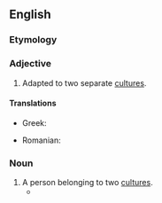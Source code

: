 ==English==

===Etymology===
{{prefix|en|bi|cultural}}

===Adjective===
{{en-adj|-}}

# Adapted to two separate [[culture]]s.

====Translations====
{{trans-top|adapted to two cultures}}
* Greek: {{t|el|αμφιπολιτισμικός|m}}
{{trans-mid}}
* Romanian: {{t|ro|bicultural|m}}
{{trans-bottom}}

===Noun===
{{en-noun}}

# A person belonging to two [[culture]]s.
#* {{quote-journal|en|date=August 29, 2015|author=Miriam A. Knauss et al.|title=The impact of perceived ethnic discrimination on mental health depends on transcultural identity: evidence for a moderator effect|journal=BMC Psychology|url=http://www.ncbi.nlm.nih.gov/pmc/articles/PMC4552993/|doi=10.1186/s40359-015-0088-x|volume=3|issue=|pages=
|passage=Thus, '''biculturals''' do not necessarily have a transcultural identity.}}